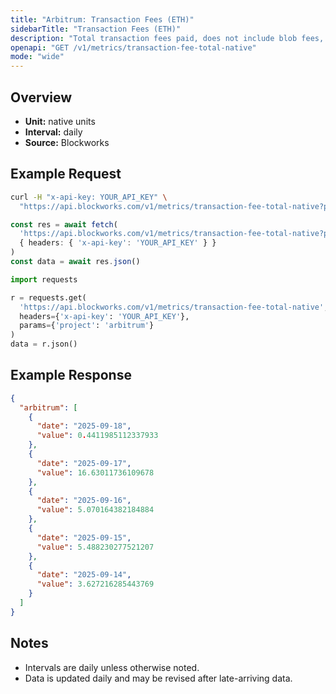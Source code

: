 ```yaml
---
title: "Arbitrum: Transaction Fees (ETH)"
sidebarTitle: "Transaction Fees (ETH)"
description: "Total transaction fees paid, does not include blob fees, out-of-protocol tips, or additional sources of revenue"
openapi: "GET /v1/metrics/transaction-fee-total-native"
mode: "wide"
---
```


## Overview

- **Unit:** native units
- **Interval:** daily
- **Source:** Blockworks

## Example Request

<CodeGroup>

```bash cURL
curl -H "x-api-key: YOUR_API_KEY" \
  "https://api.blockworks.com/v1/metrics/transaction-fee-total-native?project=arbitrum"
```

```typescript TypeScript
const res = await fetch(
  'https://api.blockworks.com/v1/metrics/transaction-fee-total-native?project=arbitrum',
  { headers: { 'x-api-key': 'YOUR_API_KEY' } }
)
const data = await res.json()
```

```python Python
import requests

r = requests.get(
  'https://api.blockworks.com/v1/metrics/transaction-fee-total-native',
  headers={'x-api-key': 'YOUR_API_KEY'},
  params={'project': 'arbitrum'}
)
data = r.json()
```

</CodeGroup>

## Example Response

```json
{
  "arbitrum": [
    {
      "date": "2025-09-18",
      "value": 0.4411985112337933
    },
    {
      "date": "2025-09-17",
      "value": 16.63011736109678
    },
    {
      "date": "2025-09-16",
      "value": 5.070164382184884
    },
    {
      "date": "2025-09-15",
      "value": 5.488230277521207
    },
    {
      "date": "2025-09-14",
      "value": 3.627216285443769
    }
  ]
}
```

## Notes
- Intervals are daily unless otherwise noted.
- Data is updated daily and may be revised after late-arriving data.